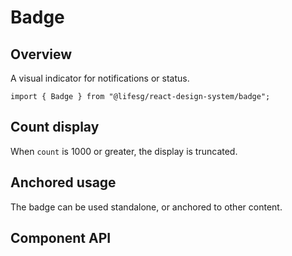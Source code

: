 
<Meta of={BadgeStories} />

# Badge

## Overview

A visual indicator for notifications or status.

```tsx
import { Badge } from "@lifesg/react-design-system/badge";
```

<Canvas of={BadgeStories.Default} />

## Count display

When `count` is 1000 or greater, the display is truncated.

<Canvas of={BadgeStories.Count} />

## Anchored usage

The badge can be used standalone, or anchored to other content.

<Canvas of={BadgeStories.Anchored} />

## Component API

<PropsTable />
